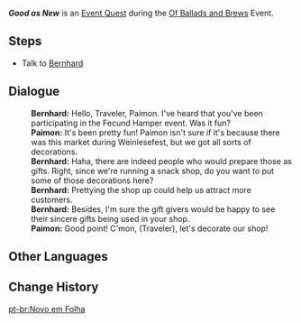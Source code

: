 {{Quest Infobox
|id            = 73681
|image         = Event Quest Good as New.png
|type          = World
|event_name    = Of Ballads and Brews
|summary       = <!-- editor written summary. quest description goes to dialogue -->
|requirement   = Find all the Fecund Hampers in the [[Of Ballads and Brews/Fecund Blessings#When the Music Sounds|When the Music Sounds]] phase of [[Of Ballads and Brews/Fecund Blessings|Fecund Blessings]].
|characters    = Paimon; Traveler; Bernhard
|startLocation = [[Springvale]], [[Mondstadt]]
|region        = Mondstadt
|area          = Windwail Highland
|subarea       = Springvale
|prev          = 
|next          = 
|other         = {{Card|Adventurer's Experience|2}}{{Card|Wanderer's Advice|4}}
* Unlocks the '''Shop Colors''' in [[Of Ballads and Brews/Fecund Blessings|Fecund Blessings]].
}}
'''''Good as New''''' is an [[Event Quest]] during the [[Of Ballads and Brews]] Event.

==Steps==
*Talk to [[Bernhard]]
==Dialogue==
{{Quest Description|Bernhard has heard that you are participating in the Fecund Hamper event...}}
{{Dialogue start}}
:'''Bernhard:''' Hello, Traveler, Paimon. I've heard that you've been participating in the Fecund Hamper event. Was it fun?
:'''Paimon:''' It's been pretty fun! Paimon isn't sure if it's because there was this market during Weinlesefest, but we got all sorts of decorations.
:'''Bernhard:''' Haha, there are indeed people who would prepare those as gifts. Right, since we're running a snack shop, do you want to put some of those decorations here?
:'''Bernhard:''' Prettying the shop up could help us attract more customers.
:'''Bernhard:''' Besides, I'm sure the gift givers would be happy to see their sincere gifts being used in your shop.
:'''Paimon:''' Good point! C'mon, (Traveler), let's decorate our shop!
{{Dialogue end}}

==Other Languages==
{{Other Languages
|en      = Good as New
|zhs     = 装点一新
|zhs_rm  = Zhuāngdiǎn Yīxīn
|zht     = 裝點一新
|zht_rm  = Zhuāngdiǎn Yīxīn
|zh_tl   = 
|ja      = デコって一新
|ja_rm   = Deko tte Isshin
|ja_tl   =
|ko      = 새로운 장식 한 스푼
|ko_rm   = Saeroun Jangsik Han Seupun
|ko_tl   = New Decoration One Spoon
|es      = Como nuevo
|es_tl   = Like New
|fr      = Comme neuf
|fr_tl   = Like New
|ru      = Настоящее преображение
|ru_tl   = Present Transformation
|th      = ตกแต่งใหม่เอี่ยม
|th_rm   = 
|th_tl   = 
|vi      = Trang Hoàng Mới Mẻ
|vi_tl   = 
|de      = So gut wie neu
|de_tl   = As Good as New
|id      = Layaknya Barang Baru
|id_tl   = Like New Item
|pt      = Novo em Folha
|pt_tl   = 
}}

==Change History==
{{Change History|3.1}}
[[pt-br:Novo em Folha]]